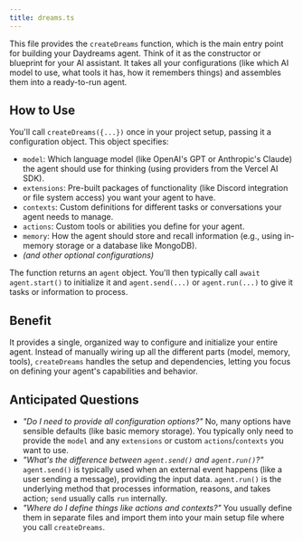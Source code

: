 ```yaml
---
title: dreams.ts
---
```


This file provides the `createDreams` function, which is the main entry point
for building your Daydreams agent. Think of it as the constructor or blueprint
for your AI assistant. It takes all your configurations (like which AI model to
use, what tools it has, how it remembers things) and assembles them into a
ready-to-run agent.

## How to Use

You'll call `createDreams({...})` once in your project setup, passing it a
configuration object. This object specifies:

- `model`: Which language model (like OpenAI's GPT or Anthropic's Claude) the
  agent should use for thinking (using providers from the Vercel AI SDK).
- `extensions`: Pre-built packages of functionality (like Discord integration or
  file system access) you want your agent to have.
- `contexts`: Custom definitions for different tasks or conversations your agent
  needs to manage.
- `actions`: Custom tools or abilities you define for your agent.
- `memory`: How the agent should store and recall information (e.g., using
  in-memory storage or a database like MongoDB).
- _(and other optional configurations)_

The function returns an `agent` object. You'll then typically call
`await agent.start()` to initialize it and `agent.send(...)` or `agent.run(...)`
to give it tasks or information to process.

## Benefit

It provides a single, organized way to configure and initialize your entire
agent. Instead of manually wiring up all the different parts (model, memory,
tools), `createDreams` handles the setup and dependencies, letting you focus on
defining your agent's capabilities and behavior.

## Anticipated Questions

- _"Do I need to provide all configuration options?"_ No, many options have
  sensible defaults (like basic memory storage). You typically only need to
  provide the `model` and any `extensions` or custom `actions`/`contexts` you
  want to use.
- _"What's the difference between `agent.send()` and `agent.run()`?"_
  `agent.send()` is typically used when an external event happens (like a user
  sending a message), providing the input data. `agent.run()` is the underlying
  method that processes information, reasons, and takes action; `send` usually
  calls `run` internally.
- _"Where do I define things like actions and contexts?"_ You usually define
  them in separate files and import them into your main setup file where you
  call `createDreams`.
